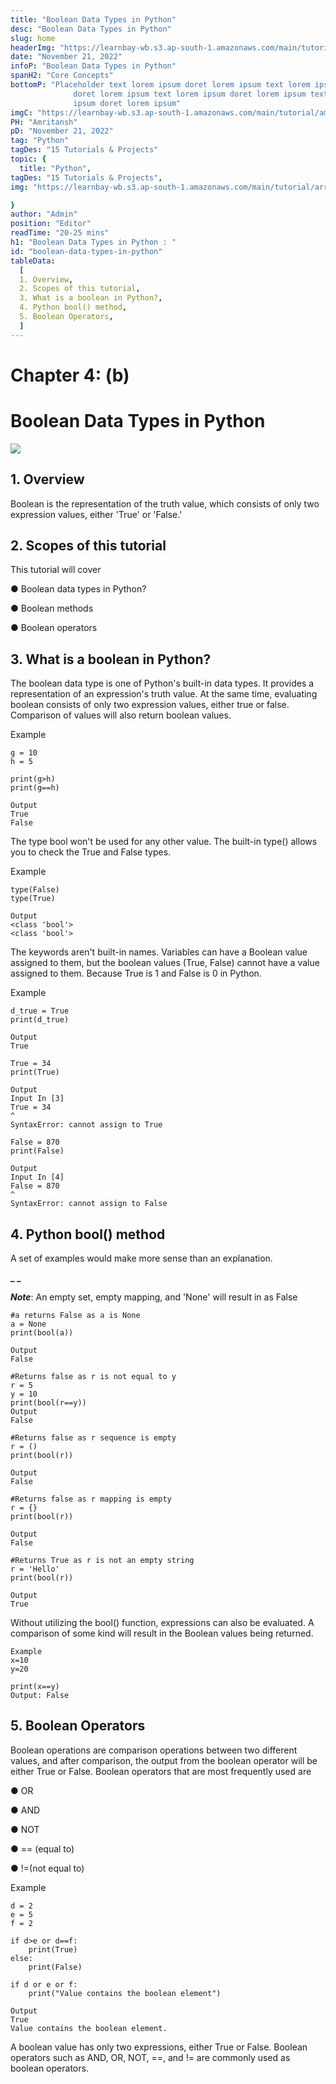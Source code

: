 ```yaml
---
title: "Boolean Data Types in Python"
desc: "Boolean Data Types in Python"
slug: home
headerImg: "https://learnbay-wb.s3.ap-south-1.amazonaws.com/main/tutorial/python.png"
date: "November 21, 2022"
infoP: "Boolean Data Types in Python"
spanH2: "Core Concepts"
bottomP: "Placeholder text lorem ipsum doret lorem ipsum text lorem ipsum
              doret lorem ipsum text lorem ipsum doret lorem ipsum text lorem
              ipsum doret lorem ipsum"
imgC: "https://learnbay-wb.s3.ap-south-1.amazonaws.com/main/tutorial/amritansh.png"
PH: "Amritansh"
pD: "November 21, 2022"
tag: "Python"
tagDes: "15 Tutorials & Projects"
topic: {
  title: "Python",
tagDes: "15 Tutorials & Projects",
img: "https://learnbay-wb.s3.ap-south-1.amazonaws.com/main/tutorial/arrow.png"

}
author: "Admin"
position: "Editor"
readTime: "20-25 mins"
h1: "Boolean Data Types in Python : "
id: "boolean-data-types-in-python"
tableData:
  [
  1. Overview,
  2. Scopes of this tutorial,  
  3. What is a boolean in Python?,  
  4. Python bool() method,  
  5. Boolean Operators,
  ]
---
```



# Chapter 4: (b)


# Boolean Data Types in Python


<img src="https://learnbay-wb.s3.ap-south-1.amazonaws.com/main/tutorial/Python+variable-main+banner.jpg"></img>



## 1. Overview

Boolean is the representation of the truth value, which consists of only two expression values, either 'True' or 'False.'


## 2. Scopes of this tutorial

This tutorial will cover


●      Boolean data types in Python?


●      Boolean methods


●      Boolean operators

 


## 3. What is a boolean in Python?

The boolean data type is one of Python's built-in data types. It provides a representation of an expression's truth value. At the same time, evaluating boolean consists of only two expression values, either true or false. Comparison of values will also return boolean values.

 

Example


```
g = 10
h = 5
 
print(g>h)
print(g==h)
 
Output
True
False
```


 

The type bool won't be used for any other value. The built-in type() allows you to check the True and False types.

 

Example


```
type(False)
type(True)
 
Output
<class 'bool'>
<class 'bool'>
```


 

The keywords aren't built-in names. Variables can have a Boolean value assigned to them, but the boolean values (True, False) cannot have a value assigned to them. Because True is 1 and False is 0 in Python.

Example

 


```
d_true = True
print(d_true)
 
Output
True
 
True = 34
print(True)
 
Output
Input In [3]
True = 34
^
SyntaxError: cannot assign to True
 
False = 870
print(False)
 
Output
Input In [4]
False = 870
^
SyntaxError: cannot assign to False
```


 


## 4. Python bool() method

A set of examples would make more sense than an explanation.

**_ _**

**_Note_**: An empty set, empty mapping, and 'None' will result in as False

 


```
#a returns False as a is None
a = None
print(bool(a))
 
Output
False
 
#Returns false as r is not equal to y
r = 5
y = 10
print(bool(r==y))
Output
False
 
#Returns false as r sequence is empty
r = ()
print(bool(r))
 
Output
False
 
#Returns false as r mapping is empty
r = {}
print(bool(r))
 
Output
False
 
#Returns True as r is not an empty string
r = 'Hello'
print(bool(r))
 
Output
True
```


 

Without utilizing the bool() function, expressions can also be evaluated. A comparison of some kind will result in the Boolean values being returned.

 


```
Example
x=10
y=20
 
print(x==y)
Output: False
```


 


## 5. Boolean Operators

Boolean operations are comparison operations between two different values, and after comparison, the output from the boolean operator will be either True or False. Boolean operators that are most frequently used are


●      OR


●      AND


●      NOT


●      == (equal to)


●      !=(not equal to)

 

Example


```
d = 2
e = 5
f = 2
                        	
if d>e or d==f:
 	print(True)
else:
 	print(False)
 
if d or e or f:
 	print("Value contains the boolean element")
 
Output
True
Value contains the boolean element.
```


 

A boolean value has only two expressions, either True or False. Boolean operators such as AND, OR, NOT, ==, and != are commonly used as boolean operators.

